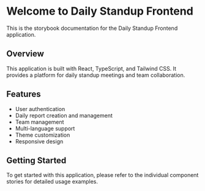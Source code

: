 
<Meta title="Introduction" />

# Welcome to Daily Standup Frontend

This is the storybook documentation for the Daily Standup Frontend application.

## Overview

This application is built with React, TypeScript, and Tailwind CSS. It provides a platform for daily standup meetings and team collaboration.

## Features

- User authentication
- Daily report creation and management
- Team management
- Multi-language support
- Theme customization
- Responsive design

## Getting Started

To get started with this application, please refer to the individual component stories for detailed usage examples.
